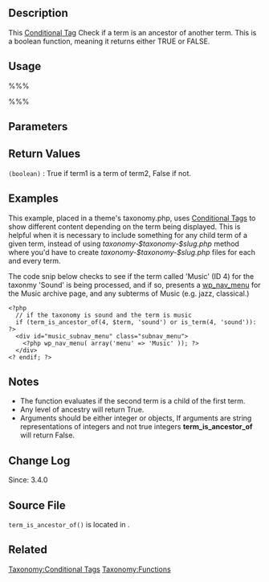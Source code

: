 == Description ==

This [[Conditional Tags|Conditional Tag]] Check if a term is an ancestor of another term. This is a boolean function, meaning it returns either TRUE or FALSE.

== Usage ==

%%% <?php term_is_ancestor_of( $term1, $term2, $taxonomy ); ?> %%%

== Parameters ==

{{Parameter|$term1|int/object|ID or object to check if this is the parent term.}}
{{Parameter|$term2|int/object|The child term.}}
{{Parameter|$taxonomy|string|Taxonomy name that $term1 and $term2 belong to.}}

== Return Values ==

; <tt>(boolean)</tt> : True if term1 is a term of term2, False if not.

== Examples ==

This example, placed in a theme's taxonomy.php, uses [[Conditional Tags]] to show different content depending on the term being displayed.  This is helpful when it is necessary to include something for any child term of a given term, instead of using ''taxonomy-$taxonomy-$slug.php'' method where you'd have to create ''taxonomy-$taxonomy-$slug.php'' files for each and every term.

The code snip below checks to see if the term called 'Music' (ID 4) for the taxonmy 'Sound' is being processed, and if so, presents a [[Function Reference/wp_nav_menu|wp_nav_menu]] for the Music archive page, and any subterms of Music (e.g. jazz, classical.)

<pre>
<?php 
  // if the taxonomy is sound and the term is music 
  if (term_is_ancestor_of(4, $term, 'sound') or is_term(4, 'sound')):  ?>
  <div id="music_subnav_menu" class="subnav_menu">
    <?php wp_nav_menu( array('menu' => 'Music' )); ?>
  </div>
<? endif; ?>
</pre>

== Notes ==

* The function evaluates if the second term is a child of the first term.
* Any level of ancestry will return True.
* Arguments should be either integer or objects, If arguments are string representations of integers and not true integers '''term_is_ancestor_of''' will return False.

== Change Log ==

Since: 3.4.0

== Source File ==

<tt>term_is_ancestor_of()</tt> is located in {{Trac|wp-includes/taxonomy.php}}.

== Related ==

{{Conditional Tags}}

{{Tag Footer}}

[[Taxonomy:Conditional Tags]]
[[Taxonomy:Functions]]